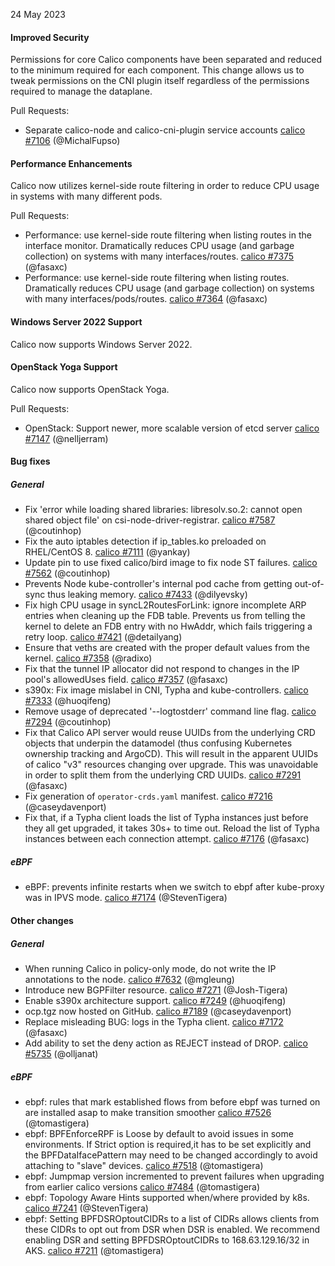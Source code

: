 24 May 2023

#### Improved Security

Permissions for core Calico components have been separated and reduced to the minimum required for each component. This change allows us to tweak permissions on the CNI plugin itself regardless of the permissions required to manage the dataplane.

Pull Requests:

 - Separate calico-node and calico-cni-plugin service accounts [calico #7106](https://github.com/projectcalico/calico/pull/7106) (@MichalFupso)

#### Performance Enhancements

Calico now utilizes kernel-side route filtering in order to reduce CPU usage in systems with many different pods.

Pull Requests:

 - Performance: use kernel-side route filtering when listing routes in the interface monitor.  Dramatically reduces CPU usage (and garbage collection) on systems with many interfaces/routes. [calico #7375](https://github.com/projectcalico/calico/pull/7375) (@fasaxc)
 - Performance: use kernel-side route filtering when listing routes.  Dramatically reduces CPU usage (and garbage collection) on systems with many interfaces/pods/routes. [calico #7364](https://github.com/projectcalico/calico/pull/7364) (@fasaxc)

#### Windows Server 2022 Support

Calico now supports Windows Server 2022.

#### OpenStack Yoga Support

Calico now supports OpenStack Yoga.

Pull Requests:

 - OpenStack: Support newer, more scalable version of etcd server [calico #7147](https://github.com/projectcalico/calico/pull/7147) (@nelljerram)

#### Bug fixes

##### General

 - Fix 'error while loading shared libraries: libresolv.so.2: cannot open shared object file' on csi-node-driver-registrar. [calico #7587](https://github.com/projectcalico/calico/pull/7587) (@coutinhop)
 - Fix the auto iptables detection if ip_tables.ko preloaded on RHEL/CentOS 8. [calico #7111](https://github.com/projectcalico/calico/pull/7111) (@yankay)
 - Update pin to use fixed calico/bird image to fix node ST failures. [calico #7562](https://github.com/projectcalico/calico/pull/7562) (@coutinhop)
 - Prevents Node kube-controller's internal pod cache from getting out-of-sync thus leaking memory. [calico #7433](https://github.com/projectcalico/calico/pull/7433) (@dilyevsky)
 - Fix high CPU usage in syncL2RoutesForLink: ignore incomplete ARP entries when cleaning up the FDB table. Prevents us from telling the kernel to delete an FDB entry with no HwAddr, which fails triggering a retry loop. [calico #7421](https://github.com/projectcalico/calico/pull/7421) (@detailyang)
 - Ensure that veths are created with the proper default values from the kernel. [calico #7358](https://github.com/projectcalico/calico/pull/7358) (@radixo)
 - Fix that the tunnel IP allocator did not respond to changes in the IP pool's allowedUses field. [calico #7357](https://github.com/projectcalico/calico/pull/7357) (@fasaxc)
 - s390x: Fix image mislabel in CNI, Typha and kube-controllers. [calico #7333](https://github.com/projectcalico/calico/pull/7333) (@huoqifeng)
 - Remove usage of deprecated '--logtostderr' command line flag. [calico #7294](https://github.com/projectcalico/calico/pull/7294) (@coutinhop)
 - Fix that Calico API server would reuse UUIDs from the underlying CRD objects that underpin the datamodel (thus confusing Kubernetes ownership tracking and ArgoCD).  This will result in the apparent UUIDs of calico "v3" resources changing over upgrade.  This was unavoidable in order to split them from the underlying CRD UUIDs. [calico #7291](https://github.com/projectcalico/calico/pull/7291) (@fasaxc)
 - Fix generation of `operator-crds.yaml` manifest. [calico #7216](https://github.com/projectcalico/calico/pull/7216) (@caseydavenport)
 - Fix that, if a Typha client loads the list of Typha instances just before they all get upgraded, it takes 30s+ to time out.  Reload the list of Typha instances between each connection attempt. [calico #7176](https://github.com/projectcalico/calico/pull/7176) (@fasaxc)

##### eBPF

 - eBPF: prevents infinite restarts when we switch to ebpf after kube-proxy was in IPVS mode. [calico #7174](https://github.com/projectcalico/calico/pull/7174) (@StevenTigera)

#### Other changes

##### General

 - When running Calico in policy-only mode, do not write the IP annotations to the node. [calico #7632](https://github.com/projectcalico/calico/pull/7632) (@mgleung)
 - Introduce new BGPFilter resource. [calico #7271](https://github.com/projectcalico/calico/pull/7271) (@Josh-Tigera)
 - Enable s390x architecture support. [calico #7249](https://github.com/projectcalico/calico/pull/7249) (@huoqifeng)
 - ocp.tgz now hosted on GitHub. [calico #7189](https://github.com/projectcalico/calico/pull/7189) (@caseydavenport)
 - Replace misleading BUG: logs in the Typha client. [calico #7172](https://github.com/projectcalico/calico/pull/7172) (@fasaxc)
 - Add ability to set the deny action as REJECT instead of DROP. [calico #5735](https://github.com/projectcalico/calico/pull/5735) (@olljanat)

##### eBPF

 - ebpf: rules that mark established flows from before ebpf was turned on are installed asap to make transition smoother [calico #7526](https://github.com/projectcalico/calico/pull/7526) (@tomastigera)
 - ebpf: BPFEnforceRPF is Loose by default to avoid issues in some environments. If Strict option is required,it has to be set explicitly and the BPFDataIfacePattern may need to be changed accordingly to avoid attaching to "slave" devices. [calico #7518](https://github.com/projectcalico/calico/pull/7518) (@tomastigera)
 - ebpf: Jumpmap version incremented to prevent failures when upgrading from earlier calico versions [calico #7484](https://github.com/projectcalico/calico/pull/7484) (@tomastigera)
 - ebpf: Topology Aware Hints supported when/where provided by k8s. [calico #7241](https://github.com/projectcalico/calico/pull/7241) (@StevenTigera)
 - ebpf: Setting BPFDSROptoutCIDRs to a list of CIDRs allows clients from these CIDRs to opt out from DSR when DSR is enabled. We recommend enabling DSR and setting BPFDSROptoutCIDRs to 168.63.129.16/32 in AKS. [calico #7211](https://github.com/projectcalico/calico/pull/7211) (@tomastigera)

